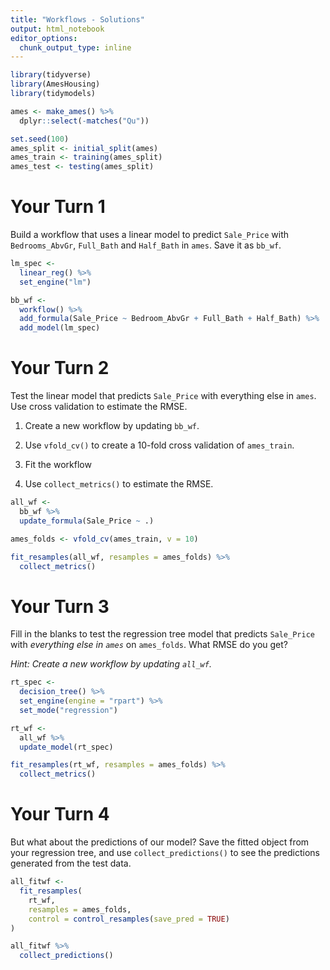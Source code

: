 ```yaml
---
title: "Workflows - Solutions"
output: html_notebook
editor_options: 
  chunk_output_type: inline
---
```


```r
library(tidyverse)
library(AmesHousing)
library(tidymodels)

ames <- make_ames() %>% 
  dplyr::select(-matches("Qu"))

set.seed(100)
ames_split <- initial_split(ames)
ames_train <- training(ames_split)
ames_test <- testing(ames_split)
```


# Your Turn 1

Build a workflow that uses a linear model to predict `Sale_Price` with `Bedrooms_AbvGr`, `Full_Bath` and `Half_Bath` in `ames`. Save it as `bb_wf`.

```r
lm_spec <-
  linear_reg() %>%
  set_engine("lm")

bb_wf <-
  workflow() %>%
  add_formula(Sale_Price ~ Bedroom_AbvGr + Full_Bath + Half_Bath) %>%
  add_model(lm_spec)
```


# Your Turn 2

Test the linear model that predicts `Sale_Price` with everything else in `ames`. Use cross validation to estimate the RMSE.

1. Create a new workflow by updating `bb_wf`.

1. Use `vfold_cv()` to create a 10-fold cross validation of `ames_train`.

1. Fit the workflow

1. Use `collect_metrics()` to estimate the RMSE.

```r
all_wf <- 
  bb_wf %>% 
  update_formula(Sale_Price ~ .)

ames_folds <- vfold_cv(ames_train, v = 10)

fit_resamples(all_wf, resamples = ames_folds) %>%
  collect_metrics()
```


# Your Turn 3

Fill in the blanks to test the regression tree model that predicts `Sale_Price` with _everything else in `ames`_ on `ames_folds`. What RMSE do you get?

*Hint: Create a new workflow by updating `all_wf`.*

```r
rt_spec <- 
  decision_tree() %>%          
  set_engine(engine = "rpart") %>% 
  set_mode("regression")

rt_wf <- 
  all_wf %>% 
  update_model(rt_spec)

fit_resamples(rt_wf, resamples = ames_folds) %>% 
  collect_metrics()
```


# Your Turn 4

But what about the predictions of our model? Save the fitted object from your regression tree, and use `collect_predictions()` to see the predictions generated from the test data.

```r
all_fitwf <- 
  fit_resamples(
    rt_wf,
    resamples = ames_folds,
    control = control_resamples(save_pred = TRUE)
)

all_fitwf %>%
  collect_predictions()
```
